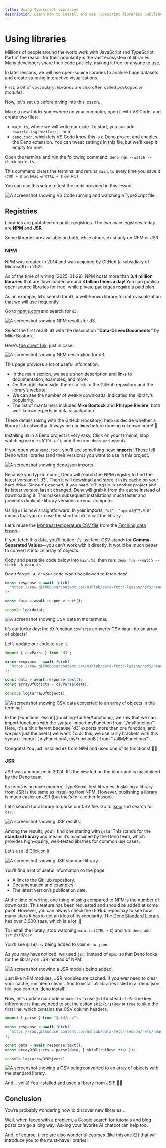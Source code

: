 ```yaml
---
title: Using TypeScript libraries
description: Learn how to install and use TypeScript libraries published on NPM and JSR with Deno.
---
```



# Using libraries

<YouTube videoId="ImTA3qOfGXA"/>

Millions of people around the world work with JavaScript and TypeScript. Part of the reason for their popularity is the vast ecosystem of libraries. Many developers share their code publicly, making it free for anyone to use.

In later lessons, we will use open-source libraries to analyze huge datasets and create stunning interactive visualizations.

First, a bit of vocabulary: *libraries* are also often called *packages* or *modules*.

<NoticeIntro />

Now, let's set up before diving into this lesson.

Make a new folder somewhere on your computer, open it with VS Code, and create two files:

- `main.ts`, where we will write our code. To start, you can add `console.log("Hello!");` to it.
- `deno.json`, which lets VS Code know this is a Deno project and enables the Deno extension. You can tweak settings in this file, but we'll keep it empty for now.

Open the terminal and run the following command: `deno run --watch --check main.ts`

This command clears the terminal and reruns `main.ts` every time you save it (`CMD + S` on Mac or `CTRL + S` on PC).

You can use this setup to test the code provided in this lesson.

![A screenshot showing VS Code running and watching a TypeScript file.](/assets/pushing-further/libraries/setup.png)

## Registries

Libraries are published on public registries. The two main registries today are **NPM** and **JSR**.

Some libraries are available on both, while others exist only on NPM or JSR.

### NPM

NPM was created in 2014 and was acquired by GitHub (a subsidiary of Microsoft) in 2020.

As of the time of writing (2025-01-29), NPM hosts more than **3.4 million libraries** that are downloaded around **8 billion times a day**! You can publish open-source libraries for free, while private packages require a paid plan.

As an example, let’s search for `d3`, a well-known library for data visualization that we will use frequently.

Go to [npmjs.com](https://www.npmjs.com/) and search for `d3`.

![A screenshot showing NPM results for d3.](/assets/pushing-further/libraries/d3-npm.png)

Select the first result: `d3` with the description **"Data-Driven Documents"** by Mike Bostock.

Here’s [the direct link](https://www.npmjs.com/package/d3), just in case.

![A screenshot showing NPM description for d3.](/assets/pushing-further/libraries/d3-description.png)

This page provides a lot of useful information:
- In the main section, we see a short description and links to documentation, examples, and more.
- On the right-hand side, there’s a link to the GitHub repository and the library’s website.
- We can see the number of weekly downloads, indicating the library’s popularity.
- The list of maintainers includes **Mike Bostock** and **Philippe Rivière**, both well-known experts in data visualization.

These details (along with the GitHub repository) help us decide whether a library is trustworthy. Always be cautious before running unknown code! 🦠

Installing `d3` in a Deno project is very easy. Click on your terminal, stop watching `main.ts` (`CTRL` + `C`), and then run: `deno add npm:d3`

If you open your `deno.json`, you'll see something new: **imports**! These tell Deno what libraries (and their versions) you want to use in this project.

![A screenshot showing deno.json imports.](/assets/pushing-further/libraries/d3-add.png)

<Callout type="info" emoji="💡">
    Because you typed `npm:`, Deno will search the NPM registry to find the latest version of `d3`. Then it will download and store it in its cache on your hard drive. Since it's cached, if you need `d3` again in another project and its latest version hasn't changed, Deno will grab it from the cache instead of downloading it. This makes subsequent installations much faster and prevents duplicate library versions on your computer.
</Callout>

Using `d3` is now straightforward. In your imports, `"d3": "npm:d3@^7.9.0"` means that you can use the shortcut `d3` to call the library.

Let's reuse the [Montreal temperature CSV file](https://raw.githubusercontent.com/nshiab/data-fetch-lesson/refs/heads/main/temp.csv) from the [Fetching data lesson](/pushing-further/fetch).

If you fetch this data, you'll notice it's just text. CSV stands for **Comma-Separated Values**—you can't work with it directly. It would be much better to convert it into an array of objects.

Copy and paste the code below into `main.ts`, then run: `deno run --watch --check -A main.ts`

Don't forget `-A`, or your code won’t be allowed to fetch data!

```ts showLineNumbers filename="main.ts"
const response = await fetch(
  "https://raw.githubusercontent.com/nshiab/data-fetch-lesson/refs/heads/main/temp.csv",
);

const data = await response.text();

console.log(data);
```

![A screenshot showing CSV data in the terminal.](/assets/pushing-further/libraries/d3-text.png)

It’s our lucky day: the `d3` function `csvParse` converts CSV data into an array of objects!

Let’s update our code to use it.

```ts showLineNumbers filename="main.ts" {1, 8, 10}
import { csvParse } from "d3";

const response = await fetch(
  "https://raw.githubusercontent.com/nshiab/data-fetch-lesson/refs/heads/main/temp.csv",
);

const data = await response.text();
const arrayOfObjects = csvParse(data);

console.log(arrayOfObjects);
```
![A screenshot showing CSV data converted to an array of objects in the terminal.](/assets/pushing-further/libraries/d3-parse.png)

<Callout type="info" emoji="💡">
    In the [Functions lesson](/pushing-further/functions), we saw that we can import functions with the syntax `import myFunction from "./myFunction"`. Here, it's a bit different because `d3` exports more than one function, and we pick just the one(s) we want. To do this, we use curly brackets with this syntax: `import { myFunctionA, myFunctionB } from "./allMyFunctions"`.
</Callout>

Congrats! You just installed `d3` from NPM and used one of its functions! 💃🕺

### JSR

JSR was announced in 2024. It’s the new kid on the block and is maintained by the Deno team.

Its focus is on more modern, TypeScript-first libraries. Installing a library from JSR is the same as installing from NPM. However, publishing a library is much easier on JSR (but that’s for another lesson).

Let’s search for a library to parse our CSV file. Go to [jsr.io](https://jsr.io/) and search for `csv`.

![A screenshot showing JSR results.](/assets/pushing-further/libraries/jsr-csv.png)

Among the results, you’ll find one starting with `@std`. This stands for the **standard library** and means it’s maintained by the Deno team, which provides high-quality, well-tested libraries for common use cases.

Let’s use it! [Click on it](https://jsr.io/@std/csv).

![A screenshot showing JSR standard library.](/assets/pushing-further/libraries/jsr-std.png)

You’ll find a lot of useful information on the page:
- A link to the GitHub repository.
- Documentation and examples.
- The latest version’s publication date.

At the time of writing, one thing missing compared to NPM is the number of downloads. This feature has been requested and should be added at some point. However, you can always check the GitHub repository to see how many stars it has to get an idea of its popularity. The [Deno Standard Library](https://github.com/denoland/std) has over 3,000 stars, which is a lot. 🌟

To install the library, stop watching `main.ts` (`CTRL` + `C`) and run: `deno add jsr:@std/csv`

You'll see `@std/csv` being added to your `deno.json`.

As you may have noticed, we used `jsr:` instead of `npm:` so that Deno looks for the library on JSR instead of NPM.

![A screenshot showing a JSR module being added.](/assets/pushing-further/libraries/jsr-add.png)

<Callout type="info" emoji="💡">
    Just like NPM modules, JSR modules are cached. If you ever need to clear your cache, run `deno clean`. And to install all libraries listed in a `deno.json` file, you can run `deno install`.
</Callout>

Now, let’s update our code in `main.ts` to use `@std` instead of `d3`. One key difference is that we need to set the option `skipFirstRow` to `true` to skip the first line, which contains the CSV column headers.

```ts showLineNumbers filename="main.ts" {1, 8}
import { parse } from "@std/csv";

const response = await fetch(
  "https://raw.githubusercontent.com/nshiab/data-fetch-lesson/refs/heads/main/temp.csv",
);

const data = await response.text();
const arrayOfObjects = parse(data, { skipFirstRow: true });

console.log(arrayOfObjects);
```
![A screenshot showing a CSV being converted to an array of objects with the standard library.](/assets/pushing-further/libraries/jsr-done.png)

And... voilà! You installed and used a library from JSR! 💃🕺

## Conclusion

You’re probably wondering how to discover new libraries...

Well, when faced with a problem, a Google search for tutorials and blog posts can go a long way. Asking your favorite AI chatbot can help too.

And, of course, there are also wonderful courses (like this one 😏) that will introduce you to the must-have libraries!

<NoticeEnd />